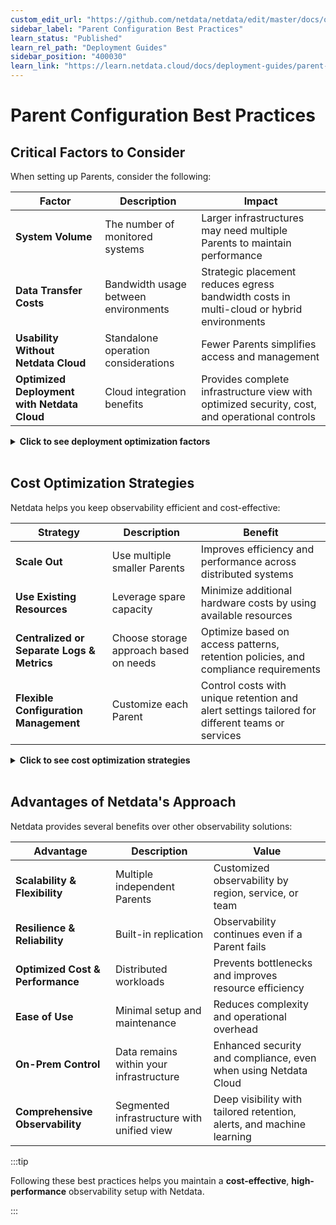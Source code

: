```yaml
---
custom_edit_url: "https://github.com/netdata/netdata/edit/master/docs/observability-centralization-points/best-practices.md"
sidebar_label: "Parent Configuration Best Practices"
learn_status: "Published"
learn_rel_path: "Deployment Guides"
sidebar_position: "400030"
learn_link: "https://learn.netdata.cloud/docs/deployment-guides/parent-configuration-best-practices"
---
```


# Parent Configuration Best Practices

## Critical Factors to Consider

When setting up Parents, consider the following:

| Factor                                      | Description                          | Impact                                                                                        |
|---------------------------------------------|--------------------------------------|-----------------------------------------------------------------------------------------------|
| **System Volume**                           | The number of monitored systems      | Larger infrastructures may need multiple Parents to maintain performance                      |
| **Data Transfer Costs**                     | Bandwidth usage between environments | Strategic placement reduces egress bandwidth costs in multi-cloud or hybrid environments      |
| **Usability Without Netdata Cloud**         | Standalone operation considerations  | Fewer Parents simplifies access and management                                                |
| **Optimized Deployment with Netdata Cloud** | Cloud integration benefits           | Provides complete infrastructure view with optimized security, cost, and operational controls |

<details>
<summary><strong>Click to see deployment optimization factors</strong></summary><br/>

```mermaid
flowchart TB
    A[A]
    B[B]
    C[C]
    D[D]
    B1[B1]
    C1[C1]
    D1[D1]
    A("**Optimized Deployment**<br/>with Netdata Cloud")
    B("Security")
    C("Cost")
    D("Operational Needs")
    B1("Internet access controls")
    C1("Bandwidth and<br/>resource allocation")
    D1("Regional, service, or<br/>team-based isolation")
    A --> B
    A --> C
    A --> D
    B --> B1
    C --> C1
    D --> D1
    classDef default fill: #f9f9f9, stroke: #333, stroke-width: 2px, color: #2c3e50, rx: 10, ry: 10
    classDef factors fill: #e8f5e8, stroke: #27ae60, stroke-width: 2px, color: #2c3e50, rx: 10, ry: 10
    class A default
    class B factors
    class C factors
    class D factors
    class B1 factors
    class C1 factors
    class D1 factors
```

</details><br/>

## Cost Optimization Strategies

Netdata helps you keep observability efficient and cost-effective:

| Strategy                                   | Description                            | Benefit                                                                                         |
|--------------------------------------------|----------------------------------------|-------------------------------------------------------------------------------------------------|
| **Scale Out**                              | Use multiple smaller Parents           | Improves efficiency and performance across distributed systems                                  |
| **Use Existing Resources**                 | Leverage spare capacity                | Minimize additional hardware costs by using available resources                                 |
| **Centralized or Separate Logs & Metrics** | Choose storage approach based on needs | Optimize based on access patterns, retention policies, and compliance requirements              |
| **Flexible Configuration Management**      | Customize each Parent                  | Control costs with unique retention and alert settings tailored for different teams or services |

<details>
<summary><strong>Click to see cost optimization strategies</strong></summary><br/>

```mermaid
flowchart TB
    A[A]
    B[B]
    C[C]
    D[D]
    E[E]
    B1[B1]
    C1[C1]
    D1[D1]
    E1[E1]
    A("**Cost Optimization**<br/>Strategies")
    B("Scale Out")
    C("Use Existing<br/>Resources")
    D("Centralized or<br/>Separate Logs & Metrics")
    E("Flexible<br/>Configuration Management")
    B1("Multiple smaller<br/>Parents")
    C1("Leverage spare capacity")
    D1("Based on access needs,<br/>retention policies,<br/>and compliance")
    E1("Unique settings for<br/>different teams or services")
    A --> B
    A --> C
    A --> D
    A --> E
    B --> B1
    C --> C1
    D --> D1
    E --> E1
    classDef default fill: #f9f9f9, stroke: #333, stroke-width: 2px, color: #2c3e50, rx: 10, ry: 10
    classDef strategies fill: #e8f5e8, stroke: #27ae60, stroke-width: 2px, color: #2c3e50, rx: 10, ry: 10
    class A default
    class B strategies
    class C strategies
    class D strategies
    class E strategies
    class B1 strategies
    class C1 strategies
    class D1 strategies
    class E1 strategies
```

</details><br/>

## Advantages of Netdata's Approach

Netdata provides several benefits over other observability solutions:

| Advantage                        | Description                                | Value                                                                 |
|----------------------------------|--------------------------------------------|-----------------------------------------------------------------------|
| **Scalability & Flexibility**    | Multiple independent Parents               | Customized observability by region, service, or team                  |
| **Resilience & Reliability**     | Built-in replication                       | Observability continues even if a Parent fails                        |
| **Optimized Cost & Performance** | Distributed workloads                      | Prevents bottlenecks and improves resource efficiency                 |
| **Ease of Use**                  | Minimal setup and maintenance              | Reduces complexity and operational overhead                           |
| **On-Prem Control**              | Data remains within your infrastructure    | Enhanced security and compliance, even when using Netdata Cloud       |
| **Comprehensive Observability**  | Segmented infrastructure with unified view | Deep visibility with tailored retention, alerts, and machine learning |

:::tip

Following these best practices helps you maintain a **cost-effective**, **high-performance** observability setup with Netdata.

:::
